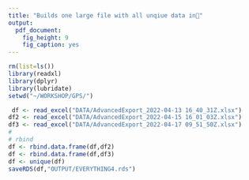 ```yaml
---
title: "Builds one large file with all unqiue data in"
output: 
  pdf_document: 
    fig_height: 9
    fig_caption: yes
---
```



```r
rm(list=ls())
library(readxl)
library(dplyr)
library(lubridate)
setwd("~/WORKSHOP/GPS/")

 df <- read_excel("DATA/AdvancedExport_2022-04-13 16_40_31Z.xlsx")
df2 <- read_excel("DATA/AdvancedExport_2022-04-15 16_01_03Z.xlsx")
df3 <- read_excel("DATA/AdvancedExport_2022-04-17 09_51_50Z.xlsx")
#
# rbind
df <- rbind.data.frame(df,df2)
df <- rbind.data.frame(df,df3)
df <- unique(df)
saveRDS(df,"OUTPUT/EVERYTHING4.rds")
```

